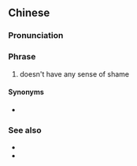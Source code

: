 {{also|唔知个羞字点写}}
==Chinese==
{{zh-forms|s=唔知个羞字点写|lit=doesn't know how to write the character for "shameful"}}

===Pronunciation===
{{zh-pron
|c=m4 zi1 go3 sau1 zi6 dim2 se2
|cat=ph
}}

===Phrase===
{{zh-phrase}}

# {{lb|zh|Cantonese}} doesn't have any sense of shame
#: {{zh-x|你 究竟 '''知唔知個羞字點寫''' 㗎？|Do you have any sense of shame?|C}}

====Synonyms====
* {{zh-l|唔識個羞字點寫}}

===See also===
* {{zh-l|唔知個醜字點寫}}
* {{zh-l|唔知個死字點寫}}